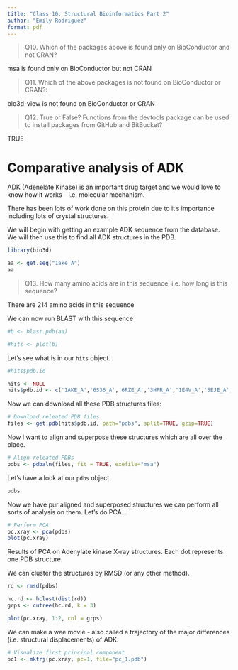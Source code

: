 ```yaml
---
title: "Class 10: Structural Bioinformatics Part 2"
author: "Emily Rodriguez"
format: pdf
---
```


>Q10. Which of the packages above is found only on BioConductor and not CRAN? 

msa is found only on BioConductor but not CRAN

>Q11. Which of the above packages is not found on BioConductor or CRAN?: 

bio3d-view is not found on BioConductor or CRAN

>Q12. True or False? Functions from the devtools package can be used to install packages from GitHub and BitBucket? 

TRUE

# Comparative analysis of ADK

ADK (Adenelate Kinase) is an important drug target and we would love to know how it works - i.e. molecular mechanism.

There has been lots of work done on this protein due to it's importance including lots of crystal structures.

We will begin with getting an example ADK sequence from the database. We will then use this to find all ADK structures in the PDB.


```r
library(bio3d)

aa <- get.seq("1ake_A")
aa
```

>Q13. How many amino acids are in this sequence, i.e. how long is this sequence?

There are 214 amino acids in this sequence


We can now run BLAST with this sequence

```r
#b <- blast.pdb(aa)
```

```r
#hits <- plot(b)
```

Let's see what is in our `hits` object. 

```r
#hits$pdb.id

hits <- NULL
hits$pdb.id <- c('1AKE_A','6S36_A','6RZE_A','3HPR_A','1E4V_A','5EJE_A','1E4Y_A','3X2S_A','6HAP_A','6HAM_A','4K46_A','3GMT_A','4PZL_A')
```

Now we can download all these PDB structures files:

```r
# Download releated PDB files
files <- get.pdb(hits$pdb.id, path="pdbs", split=TRUE, gzip=TRUE)
```


Now I want to align and superpose these structures which are all over the place.

```r
# Align releated PDBs
pdbs <- pdbaln(files, fit = TRUE, exefile="msa")
```

Let's have a look at our `pdbs` object.

```r
pdbs
```

Now we have pur aligned and superposed structures we can perform all sorts of analysis on them. Let's do PCA...

```r
# Perform PCA
pc.xray <- pca(pdbs)
plot(pc.xray)
```

Results of PCA on Adenylate kinase X-ray structures. Each dot represents one PDB structure.

We can cluster the structures by RMSD (or any other method).

```r
rd <- rmsd(pdbs)

hc.rd <- hclust(dist(rd))
grps <- cutree(hc.rd, k = 3)

plot(pc.xray, 1:2, col = grps)
```

We can make a wee movie - also called a trajectory of the major differences (i.e. structural displacements) of ADK.

```r
# Visualize first principal component
pc1 <- mktrj(pc.xray, pc=1, file="pc_1.pdb")
```







